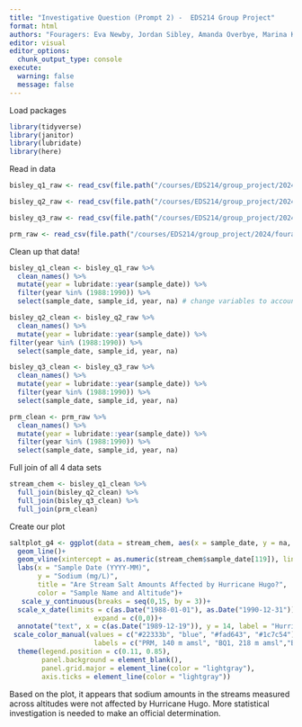 ```yaml
---
title: "Investigative Question (Prompt 2) -  EDS214 Group Project"
format: html
authors: "Fouragers: Eva Newby, Jordan Sibley, Amanda Overbye, Marina Kochuten"
editor: visual
editor_options: 
  chunk_output_type: console
execute: 
  warning: false
  message: false
---
```


Load packages

```r
library(tidyverse)
library(janitor)
library(lubridate)
library(here)
```

Read in data

```r
bisley_q1_raw <- read_csv(file.path("/courses/EDS214/group_project/2024/fouragers/data", "QuebradaCuenca1-Bisley.csv"))

bisley_q2_raw <- read_csv(file.path("/courses/EDS214/group_project/2024/fouragers/data", "QuebradaCuenca2-Bisley.csv"))

bisley_q3_raw <- read_csv(file.path("/courses/EDS214/group_project/2024/fouragers/data", "QuebradaCuenca3-Bisley.csv"))

prm_raw <- read_csv(file.path("/courses/EDS214/group_project/2024/fouragers/data", "RioMameyesPuenteRoto.csv"))
```

Clean up that data!

```r
bisley_q1_clean <- bisley_q1_raw %>% 
  clean_names() %>% 
  mutate(year = lubridate::year(sample_date)) %>% 
  filter(year %in% (1988:1990)) %>%
  select(sample_date, sample_id, year, na) # change variables to account for sodium

bisley_q2_clean <- bisley_q2_raw %>% 
  clean_names() %>% 
  mutate(year = lubridate::year(sample_date)) %>% 
filter(year %in% (1988:1990)) %>%
  select(sample_date, sample_id, year, na)

bisley_q3_clean <- bisley_q3_raw %>% 
  clean_names() %>% 
  mutate(year = lubridate::year(sample_date)) %>% 
  filter(year %in% (1988:1990)) %>%
  select(sample_date, sample_id, year, na)

prm_clean <- prm_raw %>% 
  clean_names() %>% 
  mutate(year = lubridate::year(sample_date)) %>% 
  filter(year %in% (1988:1990)) %>%
  select(sample_date, sample_id, year, na)

```

Full join of all 4 data sets

```r
stream_chem <- bisley_q1_clean %>% 
  full_join(bisley_q2_clean) %>% 
  full_join(bisley_q3_clean) %>% 
  full_join(prm_clean)
```

Create our plot

```r

saltplot_g4 <- ggplot(data = stream_chem, aes(x = sample_date, y = na, color = sample_id)) +
  geom_line()+
  geom_vline(xintercept = as.numeric(stream_chem$sample_date[119]), linetype = "dashed", color = "black")+
  labs(x = "Sample Date (YYYY-MM)", 
       y = "Sodium (mg/L)", 
       title = "Are Stream Salt Amounts Affected by Hurricane Hugo?",
       color = "Sample Name and Altitude")+
   scale_y_continuous(breaks = seq(0,15, by = 3))+
  scale_x_date(limits = c(as.Date("1988-01-01"), as.Date("1990-12-31")),
                     expand = c(0,0))+
  annotate("text", x = c(as.Date("1989-12-19")), y = 14, label = "Hurricane Hugo", color = "black")+
 scale_color_manual(values = c("#22333b", "blue", "#fad643", "#1c7c54"),
                     labels = c("PRM, 140 m amsl", "BQ1, 218 m amsl","BQ3, 198 m amsl","BQ2, 218 m amsl")) +
  theme(legend.position = c(0.11, 0.85),
        panel.background = element_blank(),
        panel.grid.major = element_line(color = "lightgray"),
        axis.ticks = element_line(color = "lightgray"))

```

Based on the plot, it appears that sodium amounts in the streams measured across altitudes were not affected by Hurricane Hugo. More statistical investigation is needed to make an official determination.
